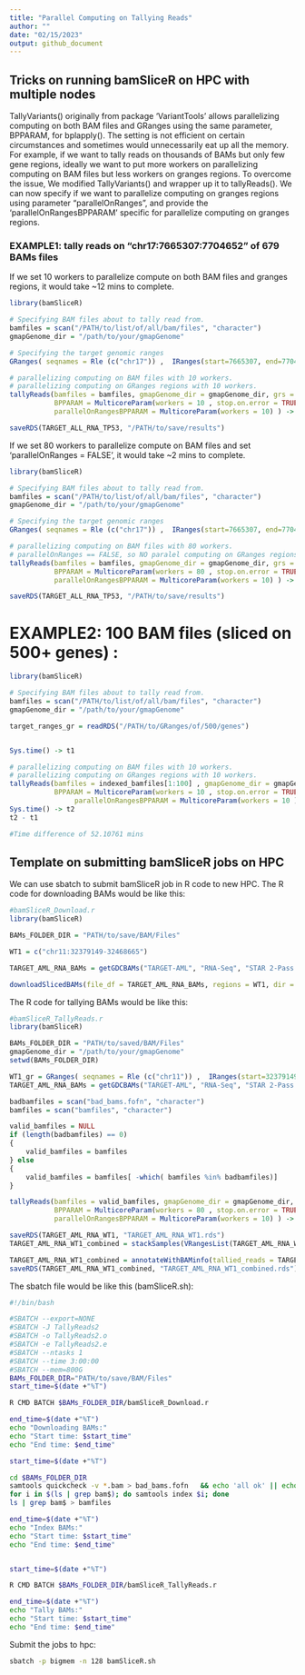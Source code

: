 ```yaml
---
title: "Parallel Computing on Tallying Reads"
author: ""
date: "02/15/2023"
output: github_document
---
```


## Tricks on running bamSliceR on HPC with multiple nodes

TallyVariants() originally from package 'VariantTools' allows parallelizing computing on both BAM files and GRanges using the same parameter, BPPARAM, for bplapply(). The setting is not efficient on certain circumstances and sometimes would unnecessarily eat up all the memory. For example, if we want to tally reads on thousands of BAMs but only few gene regions, ideally we want to put more workers on parallelizing computing on BAM files but less workers on granges regions.
To overcome the issue, We modified TallyVariants() and wrapper up it to tallyReads(). We can now specify if we want to parallelize computing on granges regions using parameter "parallelOnRanges", and provide the 'parallelOnRangesBPPARAM' specific for parallelize computing on granges regions. 

### EXAMPLE1: tally reads on "chr17:7665307:7704652" of 679 BAMs files

If we set 10 workers to parallelize compute on both BAM files and granges regions, it would take ~12 mins to complete. 

```r
library(bamSliceR)

# Specifying BAM files about to tally read from.
bamfiles = scan("/PATH/to/list/of/all/bam/files", "character")
gmapGenome_dir = "/path/to/your/gmapGenome"

# Specifying the target genomic ranges
GRanges( seqnames = Rle (c("chr17")) ,  IRanges(start=7665307, end=7704652), strand = Rle(strand(c("*")) ) ) -> TP53_gr

# parallelizing computing on BAM files with 10 workers.
# parallelizing computing on GRanges regions with 10 workers.
tallyReads(bamfiles = bamfiles, gmapGenome_dir = gmapGenome_dir, grs = TP53_gr,
           BPPARAM = MulticoreParam(workers = 10 , stop.on.error = TRUE), parallelOnRanges = TRUE,
           parallelOnRangesBPPARAM = MulticoreParam(workers = 10) ) -> TARGET_ALL_RNA_TP53

saveRDS(TARGET_ALL_RNA_TP53, "/PATH/to/save/results")
```

If we set 80 workers to parallelize compute on BAM files and set 'parallelOnRanges = FALSE', it would take ~2 mins to complete. 

```r
library(bamSliceR)

# Specifying BAM files about to tally read from.
bamfiles = scan("/PATH/to/list/of/all/bam/files", "character")
gmapGenome_dir = "/path/to/your/gmapGenome"

# Specifying the target genomic ranges
GRanges( seqnames = Rle (c("chr17")) ,  IRanges(start=7665307, end=7704652), strand = Rle(strand(c("*")) ) ) -> TP53_gr

# parallelizing computing on BAM files with 80 workers.
# parallelOnRanges == FALSE, so NO paralel computing on GRanges regions
tallyReads(bamfiles = bamfiles, gmapGenome_dir = gmapGenome_dir, grs = TP53_gr,
           BPPARAM = MulticoreParam(workers = 80 , stop.on.error = TRUE), parallelOnRanges = FALSE,
           parallelOnRangesBPPARAM = MulticoreParam(workers = 10) ) -> TARGET_ALL_RNA_TP53

saveRDS(TARGET_ALL_RNA_TP53, "/PATH/to/save/results")
```

# EXAMPLE2: 100 BAM files (sliced on 500+ genes) :

```r
library(bamSliceR)

# Specifying BAM files about to tally read from.
bamfiles = scan("/PATH/to/list/of/all/bam/files", "character")
gmapGenome_dir = "/path/to/your/gmapGenome"

target_ranges_gr = readRDS("/PATH/to/GRanges/of/500/genes")


Sys.time() -> t1

# parallelizing computing on BAM files with 10 workers.
# parallelizing computing on GRanges regions with 10 workers.
tallyReads(bamfiles = indexed_bamfiles[1:100] , gmapGenome_dir = gmapGenome_dir, grs = target_ranges_gr[1:50],
           BPPARAM = MulticoreParam(workers = 10 , stop.on.error = TRUE), parallelOnRanges = TRUE,
                parallelOnRangesBPPARAM = MulticoreParam(workers = 10 ) ) -> TARGET_AML_RNA_10
Sys.time() -> t2
t2 - t1

#Time difference of 52.10761 mins
```

## Template on submitting bamSliceR jobs on HPC

We can use sbatch to submit bamSliceR job in R code to new HPC.
The R code for downloading BAMs would be like this:

```r
#bamSliceR_Download.r
library(bamSliceR)

BAMs_FOLDER_DIR = "PATH/to/save/BAM/Files"

WT1 = c("chr11:32379149-32468665")

TARGET_AML_RNA_BAMs = getGDCBAMs("TARGET-AML", "RNA-Seq", "STAR 2-Pass Genome" )

downloadSlicedBAMs(file_df = TARGET_AML_RNA_BAMs, regions = WT1, dir = BAMs_FOLDER_DIR)
```

The R code for tallying BAMs would be like this:

```r
#bamSliceR_TallyReads.r
library(bamSliceR)

BAMs_FOLDER_DIR = "PATH/to/saved/BAM/Files"
gmapGenome_dir = "/path/to/your/gmapGenome"
setwd(BAMs_FOLDER_DIR)

WT1_gr = GRanges( seqnames = Rle (c("chr11")) ,  IRanges(start=32379149, end=32468665), strand = Rle(strand(c("*")) ) )
TARGET_AML_RNA_BAMs = getGDCBAMs("TARGET-AML", "RNA-Seq", "STAR 2-Pass Genome" )

badbamfiles = scan("bad_bams.fofn", "character")
bamfiles = scan("bamfiles", "character")

valid_bamfiles = NULL
if (length(badbamfiles) == 0)
{
    valid_bamfiles = bamfiles
} else
{
    valid_bamfiles = bamfiles[ -which( bamfiles %in% badbamfiles)]
}

tallyReads(bamfiles = valid_bamfiles, gmapGenome_dir = gmapGenome_dir, grs = WT1_gr,
           BPPARAM = MulticoreParam(workers = 80 , stop.on.error = TRUE), parallelOnRanges = FALSE,
           parallelOnRangesBPPARAM = MulticoreParam(workers = 10) ) -> TARGET_AML_RNA_WT1

saveRDS(TARGET_AML_RNA_WT1, "TARGET_AML_RNA_WT1.rds")
TARGET_AML_RNA_WT1_combined = stackSamples(VRangesList(TARGET_AML_RNA_WT1))

TARGET_AML_RNA_WT1_combined = annotateWithBAMinfo(tallied_reads = TARGET_AML_RNA_WT1_combined, file_meta = TARGET_AML_RNA_BAMs)
saveRDS(TARGET_AML_RNA_WT1_combined, "TARGET_AML_RNA_WT1_combined.rds")
```

The sbatch file would be like this (bamSliceR.sh):

```bash
#!/bin/bash

#SBATCH --export=NONE
#SBATCH -J TallyReads2
#SBATCH -o TallyReads2.o
#SBATCH -e TallyReads2.e
#SBATCH --ntasks 1
#SBATCH --time 3:00:00
#SBATCH --mem=800G
BAMs_FOLDER_DIR="PATH/to/save/BAM/Files"
start_time=$(date +"%T")

R CMD BATCH $BAMs_FOLDER_DIR/bamSliceR_Download.r

end_time=$(date +"%T")
echo "Downloading BAMs:"
echo "Start time: $start_time"
echo "End time: $end_time"

start_time=$(date +"%T")

cd $BAMs_FOLDER_DIR
samtools quickcheck -v *.bam > bad_bams.fofn   && echo 'all ok' || echo 'some files failed check, see bad_bams.fofn'
for i in $(ls | grep bam$); do samtools index $i; done
ls | grep bam$ > bamfiles

end_time=$(date +"%T")
echo "Index BAMs:"
echo "Start time: $start_time"
echo "End time: $end_time"


start_time=$(date +"%T")

R CMD BATCH $BAMs_FOLDER_DIR/bamSliceR_TallyReads.r

end_time=$(date +"%T")
echo "Tally BAMs:"
echo "Start time: $start_time"
echo "End time: $end_time"
```

Submit the jobs to hpc:

```bash
sbatch -p bigmem -n 128 bamSliceR.sh
```
